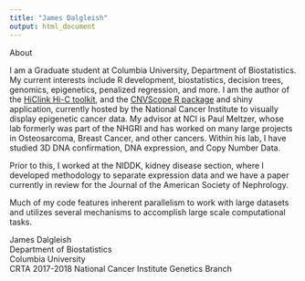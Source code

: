 ```yaml
---
title: "James Dalgleish"
output: html_document
---
```


About

I am a Graduate student at Columbia University, Department of Biostatistics.
My current interests include R development, biostatistics, decision trees, genomics,
epigenetics, penalized regression, and more. I am the author of the [HiClink Hi-C toolkit](https://github.com/jamesdalg/HiClink), and the [CNVScope R package](https://cran.r-project.org/package=CNVScope) and shiny application, currently hosted by the National Cancer Institute to visually display epigenetic cancer data. My advisor at NCI is Paul Meltzer, whose lab formerly was part of the NHGRI and has worked on many large projects in Osteosarcoma, Breast Cancer, and other cancers. Within his lab, I have studied 3D DNA confirmation, DNA expression, and Copy Number Data.

Prior to this, I worked at the NIDDK, kidney disease section, where I developed methodology to separate expression data and we have a paper currently in review for the Journal of the American Society of Nephrology.

Much of my code features inherent parallelism to work with large datasets and utilizes several mechanisms to accomplish large scale computational tasks.

James Dalgleish  
Department of Biostatistics  
Columbia University  
CRTA 2017-2018 
National Cancer Institute 
Genetics Branch
